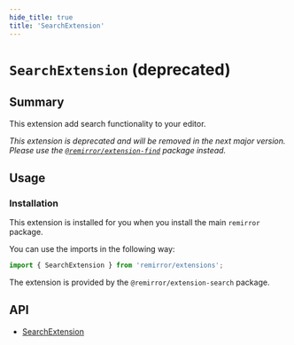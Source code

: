```yaml
---
hide_title: true
title: 'SearchExtension'
---
```


# `SearchExtension` (deprecated)

## Summary

This extension add search functionality to your editor.

_This extension is deprecated and will be removed in the next major version. Please use the [`@remirror/extension-find`](../find-extension) package instead._

## Usage

### Installation

This extension is installed for you when you install the main `remirror` package.

You can use the imports in the following way:

```ts
import { SearchExtension } from 'remirror/extensions';
```

The extension is provided by the `@remirror/extension-search` package.

## API

- [SearchExtension](../api/extension-search)
